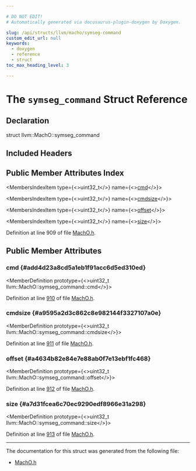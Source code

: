 ```yaml
---

# DO NOT EDIT!
# Automatically generated via docusaurus-plugin-doxygen by Doxygen.

slug: /api/structs/llvm/macho/symseg-command
custom_edit_url: null
keywords:
  - doxygen
  - reference
  - struct
toc_max_heading_level: 3

---
```





# The `symseg_command` Struct Reference

<DoxygenPage pluginConfig={pluginConfig}>



## Declaration

<CodeBlock>struct llvm::MachO::symseg_command</CodeBlock>

## Included Headers

<IncludesList>
<IncludesListItem
  filePath="llvm/BinaryFormat/MachO.h"
  permalink="/docs/api/files/include/include/llvm/include/llvm/binaryformat/macho-h"
  isLocal="true" />
</IncludesList>

## Public Member Attributes Index

<MembersIndex>

<MembersIndexItem
  type={<>uint32&#95;t</>}
  name={<><a href="#add4d23a8cd5a1eb1f91acc6d5ed310ed">cmd</a></>}>
</MembersIndexItem>

<MembersIndexItem
  type={<>uint32&#95;t</>}
  name={<><a href="#a9595a2d3c862c8e982144f3327107a0e">cmdsize</a></>}>
</MembersIndexItem>

<MembersIndexItem
  type={<>uint32&#95;t</>}
  name={<><a href="#a4634b82e84e7e88ab0f7e13ebf1fc468">offset</a></>}>
</MembersIndexItem>

<MembersIndexItem
  type={<>uint32&#95;t</>}
  name={<><a href="#a7d31fcea6c70ec9290edf8966e31a298">size</a></>}>
</MembersIndexItem>

</MembersIndex>


Definition at line 909 of file <a href="/docs/api/files/include/include/llvm/include/llvm/binaryformat/macho-h">MachO.h</a>.

<SectionDefinition>

## Public Member Attributes

### cmd {#add4d23a8cd5a1eb1f91acc6d5ed310ed}

<MemberDefinition
  prototype={<>uint32&#95;t llvm::MachO::symseg&#95;command::cmd</>}>

Definition at line <a href="/docs/api/files/include/include/llvm/include/llvm/binaryformat/macho-h/#l00910">910</a> of file <a href="/docs/api/files/include/include/llvm/include/llvm/binaryformat/macho-h">MachO.h</a>.
</MemberDefinition>

### cmdsize {#a9595a2d3c862c8e982144f3327107a0e}

<MemberDefinition
  prototype={<>uint32&#95;t llvm::MachO::symseg&#95;command::cmdsize</>}>

Definition at line <a href="/docs/api/files/include/include/llvm/include/llvm/binaryformat/macho-h/#l00911">911</a> of file <a href="/docs/api/files/include/include/llvm/include/llvm/binaryformat/macho-h">MachO.h</a>.
</MemberDefinition>

### offset {#a4634b82e84e7e88ab0f7e13ebf1fc468}

<MemberDefinition
  prototype={<>uint32&#95;t llvm::MachO::symseg&#95;command::offset</>}>

Definition at line <a href="/docs/api/files/include/include/llvm/include/llvm/binaryformat/macho-h/#l00912">912</a> of file <a href="/docs/api/files/include/include/llvm/include/llvm/binaryformat/macho-h">MachO.h</a>.
</MemberDefinition>

### size {#a7d31fcea6c70ec9290edf8966e31a298}

<MemberDefinition
  prototype={<>uint32&#95;t llvm::MachO::symseg&#95;command::size</>}>

Definition at line <a href="/docs/api/files/include/include/llvm/include/llvm/binaryformat/macho-h/#l00913">913</a> of file <a href="/docs/api/files/include/include/llvm/include/llvm/binaryformat/macho-h">MachO.h</a>.
</MemberDefinition>

</SectionDefinition>

<hr/>

The documentation for this struct was generated from the following file:

<ul>
<li><a href="/docs/api/files/include/include/llvm/include/llvm/binaryformat/macho-h">MachO.h</a></li>
</ul>

</DoxygenPage>
